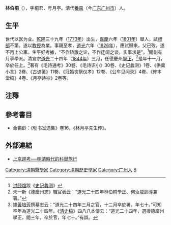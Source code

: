 '''林伯桐'''（{{bd|1773年||1844年||Lin}}），字桐君，号月亭。清代[[番禺縣|番禺]]（今[[广东|广东]][[广州市|广州市]]）人。

==生平==
世代以医为业。[[乾隆|乾隆]]三十九年（[[1773年|1773年]]）出生，[[嘉慶|嘉慶]]六年（[[1801年|1801年]]）舉人，試[[禮部|禮部]]不第，遂以[[教授|教授]]為業。事親至孝，[[道光|道光]]六年（[[1826年|1826年]]），應試歸來，父已歿，遂不再上[[公車_(漢朝)|公車]]。生平好考據，“不作矫激之论，不作迂阔之谈，实事求是”，<ref>[[洪颐煊|洪颐煊]]跋《[[史记蠡测|史记蠡测]]》</ref>開創有月亭學派。清宣宗[[道光|道光]]二十四年（[[1844年|1844年]]）三月，任德慶州[[學正|學正]]，<ref>朱一新《德慶州志》職官表云：“道光二十四年林伯桐學正、何汝龍訓導兼署。”</ref>是年十一月，卒於任上。<ref>據[[黃培芳|黃培芳]]撰墓志云：“道光二十四年三月之官，十二月卒於署，年七十。”可知卒年為道光二十四年。《[[清史稿|清史稿]]》四八八本傳云：“道光二十四年，選授德慶州學正，閱三年，卒於官，年七十。”有誤。</ref>著有《毛诗通考》30卷、《毛诗识小》30卷、《史记蠡测》1卷、《供冀小言》2卷、《古谚笺》11卷、《冠婚丧祭仪孝》12卷、《公车见闻录》4卷、《修本堂稿》4卷、《月亭诗抄》2卷等。

==注釋==
{{reflist}}

==參考書目==
{{refbegin}}
*金锡龄：《劬书室遗集》卷16，《林月亭先生传》。
{{refend}}

==外部連結==
*[https://storystudio.tw/article/gushi/attending-the-keju-in-the-ming-qing-dynasty/ 上京趕考──明清時代的科舉旅行]

{{Authority control}}
{{DEFAULTSORT:L}}
[[Category:清朝醫學家|Category:清朝醫學家]]
[[Category:清朝歷史學家|Category:清朝歷史學家]]
[[Category:广州人|Category:广州人]]
[[Category:林姓|B]]